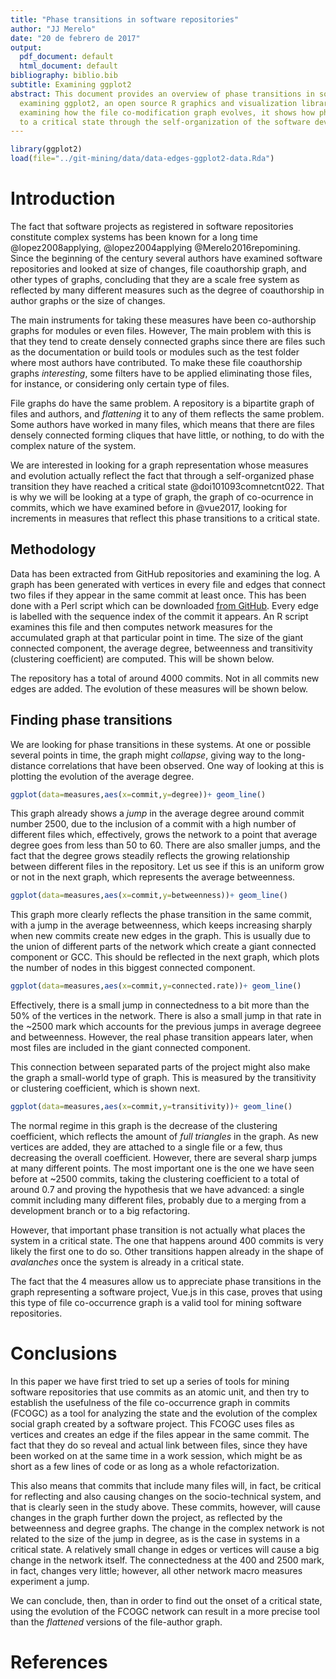 ```yaml
---
title: "Phase transitions in software repositories"
author: "JJ Merelo"
date: "20 de febrero de 2017"
output:
  pdf_document: default
  html_document: default
bibliography: biblio.bib
subtitle: Examining ggplot2
abstract: This document provides an overview of phase transitions in sofware repositories
  examining ggplot2, an open source R graphics and visualization library in active development. By
  examining how the file co-modification graph evolves, it shows how phase transitions take the repository
  to a critical state through the self-organization of the software developers, since there is no central authority that organizes it. 
---
```


```r
library(ggplot2)
load(file="../git-mining/data/data-edges-ggplot2-data.Rda")
```

# Introduction

The fact that software projects as registered in software repositories constitute complex systems has been known for a long time @lopez2008applying, @lopez2004applying  @Merelo2016repomining. Since the beginning of the century several authors have examined software repositories and looked at size of changes, file coauthorship graph, and other types of graphs, concluding that they are a scale free system as reflected by many different measures such as the degree of coauthorship in author graphs or the size of changes.

The main instruments for taking these measures have been co-authorship graphs for modules or even files. However, The main problem with this is that they tend to create densely connected graphs since there are files such as the documentation or build tools or modules such as the test folder where most authors have contributed. To make these file coauthorship graphs *interesting*, some filters have to be applied eliminating those files, for instance, or considering only certain type of files. 

File graphs do have the same problem. A repository is a bipartite graph of files and authors, and *flattening* it to any of them reflects the same problem. Some authors have worked in many files, which means that there are files densely connected forming cliques that have little, or nothing, to do with the complex nature of the system.

We are interested in looking for a graph representation whose measures and evolution actually reflect the fact that through a self-organized phase transition they have reached a critical state @doi101093comnetcnt022. That is why we will be looking at a type of graph, the graph of co-ocurrence in commits, which we have examined before in @vue2017, looking for increments in measures that reflect this phase transitions to a critical state. 

## Methodology

Data has been extracted from GitHub repositories and examining the log. A graph has been generated with vertices in every file and edges that connect two files if they appear in the same commit at least once. This has been done with a Perl script which can be downloaded [from GitHub](http://github.com/JJ/git-mining). Every edge is labelled with the sequence index of the commit it appears. An R script examines this file and then computes network measures for the accumulated graph at that particular point in time. The size of the giant connected component, the average degree, betweenness and transitivity (clustering coefficient) are computed. This will be shown below. 

The repository has a total of around 4000 commits. Not in all commits new edges are added. The evolution of these measures will be shown below.

## Finding phase transitions 

We are looking for phase transitions in these systems. At one or possible several points in time, the graph might *collapse*, giving way to the long-distance correlations that have been observed. One way of looking at this is plotting the evolution of the average degree.

```r
ggplot(data=measures,aes(x=commit,y=degree))+ geom_line()
```

This graph already shows a *jump* in the average degree around commit number 2500, due to the inclusion of a commit with a high number of different files which, effectively, grows the network to a point that average degree goes from less than 50 to 60. There are also smaller jumps, and the fact that the degree grows steadily reflects the growing relationship between different files in the repository. Let us see if this is an uniform grow or not in the next graph, which represents the average betweenness.

```r
ggplot(data=measures,aes(x=commit,y=betweenness))+ geom_line()
```

This graph more clearly reflects the phase transition in the same commit, with a jump in the average betweenness, which keeps increasing sharply when new commits create new edges in the graph. This is usually due to the union of different parts of the network which create a giant connected component or GCC. This should be reflected in the next graph, which plots the number of nodes in this biggest connected component. 

```r
ggplot(data=measures,aes(x=commit,y=connected.rate))+ geom_line()
```

Effectively, there is a small jump in connectedness to a bit more than the 50% of the vertices in the network. There is also a small jump in that rate in the ~2500 mark which accounts for the previous jumps in average degreee and betweenness. However, the real phase transition appears later, when most files are included in the giant connected component. 

This connection between separated parts of the project might also make the graph a small-world type of graph. This is measured by the transitivity or clustering coefficient, which is shown next. 

```r
ggplot(data=measures,aes(x=commit,y=transitivity))+ geom_line()
```

The normal regime in this graph is the decrease of the clustering coefficient, which reflects the amount of *full triangles* in the graph. As new vertices are added, they are attached to a single file or a few, thus decreasing the overall coefficient. However, there are several sharp jumps at many different points. The most important one is the one we have seen before at ~2500 commits, taking the clustering coefficient to a total of around 0.7 and proving the hypothesis that we have advanced: a single commit including many different files, probably due to a merging from a development branch or to a big refactoring.

However, that important phase transition is not actually what places the system in a critical state. The one that happens around 400 commits is very likely the first one to do so. Other transitions happen already in the shape of *avalanches* once the system is already in a critical state. 

The fact that the 4 measures allow us to appreciate phase transitions in the graph representing a software project, Vue.js in this case, proves that using this type of file co-occurrence graph is a valid tool for mining software repositories.

# Conclusions

In this paper we have first tried to set up a series of tools for mining software repositories that use commits as an atomic unit, and then try to establish the usefulness of the file co-occurrence graph in commits (FCOGC) as a tool for analyzing the state and the evolution of the complex social graph created by a software project. This FCOGC uses files as vertices and creates an edge if the files appear in the same commit. The fact that they do so reveal and actual link between files, since they have been worked on at the same time in a work session, which might be as short as a few lines of code or as long as a whole refactorization.

This also means that commits that include many files will, in fact, be critical for reflecting and also causing changes on the socio-technical system, and that is clearly seen in the study above. These commits, however, will cause changes in the graph further down the project, as reflected by the betweenness and degree graphs. The change in the complex network is not related to the size of the jump in degree, as is the case in systems in a critical state. A relatively small change in edges or vertices will cause a big change in the network itself. The connectedness at the 400 and 2500 mark, in fact, changes very little; however, all other network macro measures experiment a jump.

We can conclude, then, than in order to find out the onset of a critical state, using the evolution of the FCOGC network can result in a more precise tool than the *flattened* versions of the file-author graph. 


# References
